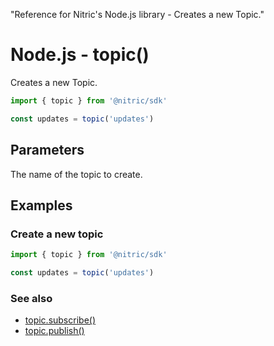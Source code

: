   "Reference for Nitric's Node.js library - Creates a new Topic."

# Node.js - topic()

Creates a new Topic.

```javascript
import { topic } from '@nitric/sdk'

const updates = topic('updates')
```

## Parameters

<Properties>
  <Property name="name" required type="string">
    The name of the topic to create.
  </Property>
</Properties>

## Examples

### Create a new topic

```javascript
import { topic } from '@nitric/sdk'

const updates = topic('updates')
```

### See also

- [topic.subscribe()](./topic-subscribe.md)
- [topic.publish()](./topic-publish.md)

